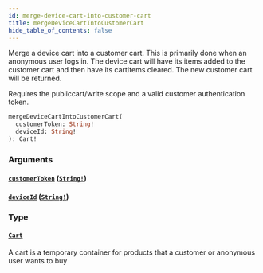 ```yaml
---
id: merge-device-cart-into-customer-cart
title: mergeDeviceCartIntoCustomerCart
hide_table_of_contents: false
---
```



Merge a device cart into a customer cart. This is primarily done when an anonymous user logs in.
The device cart will have its items added to the customer cart and then have
its cartItems cleared. The new customer cart will be returned.

Requires the publiccart/write scope and a valid customer authentication token.

```graphql
mergeDeviceCartIntoCustomerCart(
  customerToken: String!
  deviceId: String!
): Cart!
```


### Arguments

#### [`customerToken`](#) ([`String!`](/developers/demandhq-apis/storefront-api/graphql/reference/scalars/string))




#### [`deviceId`](#) ([`String!`](/developers/demandhq-apis/storefront-api/graphql/reference/scalars/string))




### Type

#### [`Cart`](/developers/demandhq-apis/storefront-api/graphql/reference/objects/cart)

A cart is a temporary container for products that a customer or anonymous user wants to buy




